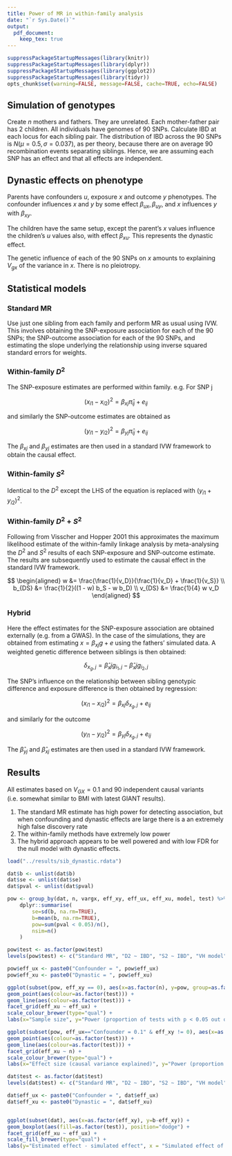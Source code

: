 ```yaml
---
title: Power of MR in within-family analysis
date: "`r Sys.Date()`"
output: 
  pdf_document:
    keep_tex: true
---
```



```r

suppressPackageStartupMessages(library(knitr))
suppressPackageStartupMessages(library(dplyr))
suppressPackageStartupMessages(library(ggplot2))
suppressPackageStartupMessages(library(tidyr))
opts_chunk$set(warning=FALSE, message=FALSE, cache=TRUE, echo=FALSE)

```


## Simulation of genotypes

Create $n$ mothers and fathers. They are unrelated. Each mother-father pair has 2 children. All individuals have genomes of 90 SNPs. Calculate IBD at each locus for each sibling pair. The distribution of IBD across the 90 SNPs is $N(\mu = 0.5, \sigma=0.037)$, as per theory, because there are on average 90 recombination events separating siblings. Hence, we are assuming each SNP has an effect and that all effects are independent.

## Dynastic effects on phenotype

Parents have confounders $u$, exposure $x$ and outcome $y$ phenotypes. The confounder influences $x$ and $y$ by some effect $\beta_{ux}, \beta_{uy}$, and $x$ influences $y$ with $\beta_{xy}$.

The children have the same setup, except the parent's $x$ values influence the children's $u$ values also, with effect $\beta_{xu}$. This represents the dynastic effect.

The genetic influence of each of the 90 SNPs on $x$ amounts to explaining $V_{gx}$ of the variance in $x$. There is no pleiotropy.


## Statistical models

### Standard MR

Use just one sibling from each family and perform MR as usual using IVW. This involves obtaining the SNP-exposure association for each of the 90 SNPs; the SNP-outcome association for each of the 90 SNPs, and estimating the slope underlying the relationship using inverse squared standard errors for weights.

### Within-family $D^2$

The SNP-exposure estimates are performed within family. e.g. For SNP j

$$
(x_{i1} - x_{i2})^2 = \beta_{xj} \hat{\pi}_{ij} + e_{ij}
$$

and similarly the SNP-outcome estimates are obtained as

$$
(y_{i1} - y_{i2})^2 = \beta_{yj} \hat{\pi}_{ij} + e_{ij}
$$

The $\beta_{xj}$ and $\beta_{yj}$ estimates are then used in a standard IVW framework to obtain the causal effect.

### Within-family $S^2$

Identical to the $D^2$ except the LHS of the equation is replaced with $(y_{i1} + y_{i2})^2$.


### Within-family $D^2 + S^2$

Following from Visscher and Hopper 2001 this approximates the maximum likelihood estimate of the within-family linkage analysis by meta-analysing the $D^2$ and $S^2$ results of each SNP-exposure and SNP-outcome estimate. The results are subsequently used to estimate the causal effect in the standard IVW framework.

$$
\begin{aligned}
w &= \frac{\frac{1}{v_D}}{\frac{1}{v_D} + \frac{1}{v_S}} \\
b_{DS} &= \frac{1}{2}((1 - w) b_S - w b_D) \\
v_{DS} &= \frac{1}{4} w v_D
\end{aligned}
$$

### Hybrid

Here the effect estimates for the SNP-exposure association are obtained externally (e.g. from a GWAS). In the case of the simulations, they are obtained from estimating $x = \beta_{xj} g + e$ using the fathers' simulated data. A weighted genetic difference between siblings is then obtained:

$$
\delta_{x_g,j} = \hat{\beta}_xj g_{i_1, j} - \hat{\beta}_xj g_{i_2, j}
$$

The SNP's influence on the relationship between sibling genotypic difference and exposure difference is then obtained by regression:

$$
(x_{i1} - x_{i2})^2 = \beta_{xj} \delta_{x_g,j} + e_{ij}
$$

and similarly for the outcome

$$
(y_{i1} - y_{i2})^2 = \beta_{yj} \delta_{x_g,j} + e_{ij}
$$

The $\hat{\beta}_{yj}$ and $\hat{\beta}_{xj}$ estimates are then used in a standard IVW framework.


## Results

All estimates based on $V_{GX} = 0.1$ and 90 independent causal variants (i.e. somewhat similar to BMI with latest GIANT results).

1. The standard MR estimate has high power for detecting association, but when confounding and dynastic effects are large there is a an extremely high false discovery rate
2. The within-family methods have extremely low power
3. The hybrid approach appears to be well powered and with low FDR for the null model with dynastic effects.

```r

load("../results/sib_dynastic.rdata")

dat$b <- unlist(dat$b)
dat$se <- unlist(dat$se)
dat$pval <- unlist(dat$pval)

pow <- group_by(dat, n, vargx, eff_xy, eff_ux, eff_xu, model, test) %>%
	dplyr::summarise(
		se=sd(b, na.rm=TRUE),
		b=mean(b, na.rm=TRUE),
		pow=sum(pval < 0.05)/n(),
		nsim=n()
	)

pow$test <- as.factor(pow$test)
levels(pow$test) <- c("Standard MR", "D2 ~ IBD", "S2 ~ IBD", "VH model", "Hybrid")

pow$eff_ux <- paste0("Confounder = ", pow$eff_ux)
pow$eff_xu <- paste0("Dynastic = ", pow$eff_xu)
```

```r

ggplot(subset(pow, eff_xy == 0), aes(x=as.factor(n), y=pow, group=as.factor(test))) +
geom_point(aes(colour=as.factor(test))) +
geom_line(aes(colour=as.factor(test))) +
facet_grid(eff_xu ~ eff_ux) +
scale_colour_brewer(type="qual") +
labs(x="Sample size", y="Power (proportion of tests with p < 0.05 out of 100)", colour="Method")

```

```r

ggplot(subset(pow, eff_ux=="Confounder = 0.1" & eff_xy != 0), aes(x=as.factor(eff_xy), y=pow, group=as.factor(test))) +
geom_point(aes(colour=as.factor(test))) +
geom_line(aes(colour=as.factor(test))) +
facet_grid(eff_xu ~ n) +
scale_colour_brewer(type="qual") +
labs(x="Effect size (causal variance explained)", y="Power (proportion of tests with p < 0.05 out of 100)", colour="Method")


```

```r

dat$test <- as.factor(dat$test)
levels(dat$test) <- c("Standard MR", "D2 ~ IBD", "S2 ~ IBD", "VH model", "Hybrid")

dat$eff_ux <- paste0("Confounder = ", dat$eff_ux)
dat$eff_xu <- paste0("Dynastic = ", dat$eff_xu)


ggplot(subset(dat), aes(x=as.factor(eff_xy), y=b-eff_xy)) +
geom_boxplot(aes(fill=as.factor(test)), position="dodge") +
facet_grid(eff_xu ~ eff_ux) +
scale_fill_brewer(type="qual") +
labs(y="Estimated effect - simulated effect", x = "Simulated effect of x on y", fill="Method")

```

